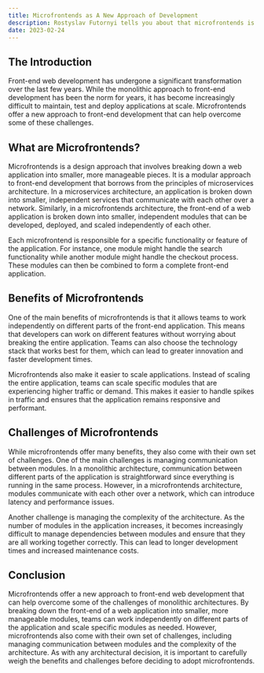 ```yaml
---
title: Microfrontends as A New Approach of Development
description: Rostyslav Futornyi tells you about that microfrontends is a modular approach to front-end web development that involves breaking down a web application into smaller, independent modules that can be developed, deployed, and scaled independently of each other. This approach allows teams to work independently on different parts of the front-end application, choose their preferred technology stack, and scale specific modules as needed. However, microfrontends also come with challenges, such as managing communication between modules and the complexity of the architecture. It is important to carefully weigh the benefits and challenges before deciding to adopt microfrontends.
date: 2023-02-24
---
```


## The Introduction

Front-end web development has undergone a significant transformation over the last few years. While the monolithic approach to front-end development has been the norm for years, it has become increasingly difficult to maintain, test and deploy applications at scale. Microfrontends offer a new approach to front-end development that can help overcome some of these challenges.

## What are Microfrontends?

Microfrontends is a design approach that involves breaking down a web application into smaller, more manageable pieces. It is a modular approach to front-end development that borrows from the principles of microservices architecture. In a microservices architecture, an application is broken down into smaller, independent services that communicate with each other over a network. Similarly, in a microfrontends architecture, the front-end of a web application is broken down into smaller, independent modules that can be developed, deployed, and scaled independently of each other.

Each microfrontend is responsible for a specific functionality or feature of the application. For instance, one module might handle the search functionality while another module might handle the checkout process. These modules can then be combined to form a complete front-end application.

## Benefits of Microfrontends

One of the main benefits of microfrontends is that it allows teams to work independently on different parts of the front-end application. This means that developers can work on different features without worrying about breaking the entire application. Teams can also choose the technology stack that works best for them, which can lead to greater innovation and faster development times.

Microfrontends also make it easier to scale applications. Instead of scaling the entire application, teams can scale specific modules that are experiencing higher traffic or demand. This makes it easier to handle spikes in traffic and ensures that the application remains responsive and performant.

## Challenges of Microfrontends

While microfrontends offer many benefits, they also come with their own set of challenges. One of the main challenges is managing communication between modules. In a monolithic architecture, communication between different parts of the application is straightforward since everything is running in the same process. However, in a microfrontends architecture, modules communicate with each other over a network, which can introduce latency and performance issues.

Another challenge is managing the complexity of the architecture. As the number of modules in the application increases, it becomes increasingly difficult to manage dependencies between modules and ensure that they are all working together correctly. This can lead to longer development times and increased maintenance costs.

## Conclusion

Microfrontends offer a new approach to front-end web development that can help overcome some of the challenges of monolithic architectures. By breaking down the front-end of a web application into smaller, more manageable modules, teams can work independently on different parts of the application and scale specific modules as needed. However, microfrontends also come with their own set of challenges, including managing communication between modules and the complexity of the architecture. As with any architectural decision, it is important to carefully weigh the benefits and challenges before deciding to adopt microfrontends.
